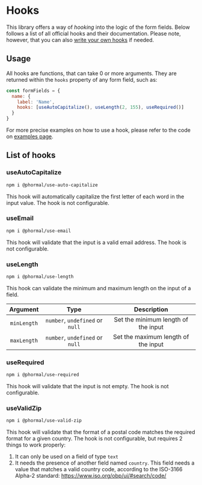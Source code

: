 # Hooks

This library offers a way of *hooking* into the logic of the form fields. Below follows a list of all official hooks and their documentation. Please note, however, that you can also [write your own hooks](/api-docs/customization) if needed.

## Usage

All hooks are functions, that can take 0 or more arguments. They are returned within the `hooks` property of any form field, such as:

```js
const formFields = {
  name: {
    label: 'Name',
    hooks: [useAutoCapitalize(), useLength(2, 155), useRequired()]
  }
}
```

For more precise examples on how to use a hook, please refer to the code on [examples page](/guide/examples).


## List of hooks
### useAutoCapitalize

```bash copy
npm i @phormal/use-auto-capitalize
```

This hook will automatically capitalize the first letter of each word in the input value. The hook is not configurable.

### useEmail

```bash copy
npm i @phormal/use-email
```

This hook will validate that the input is a valid email address. The hook is not configurable.

### useLength

```bash copy
npm i @phormal/use-length
```

This hook can validate the minimum and maximum length on the input of a field.

|  Argument   |              Type               |             Description             |
|:-----------:|:-------------------------------:|:-----------------------------------:|
| `minLength` | `number`, `undefined` or `null` | Set the minimum length of the input |
| `maxLength` | `number`, `undefined` or `null` | Set the maximum length of the input |

### useRequired

```bash copy
npm i @phormal/use-required
```

This hook will validate that the input is not empty. The hook is not configurable.

### useValidZip

```bash copy
npm i @phormal/use-valid-zip
```

This hook will validate that the format of a postal code matches the required format for a given country. The hook is not configurable, but requires 2 things to work properly:

1. It can only be used on a field of type `text`
2. It needs the presence of another field named `country`. This field needs a value that matches a valid country code, according to the ISO-3166 Alpha-2 standard: https://www.iso.org/obp/ui/#search/code/